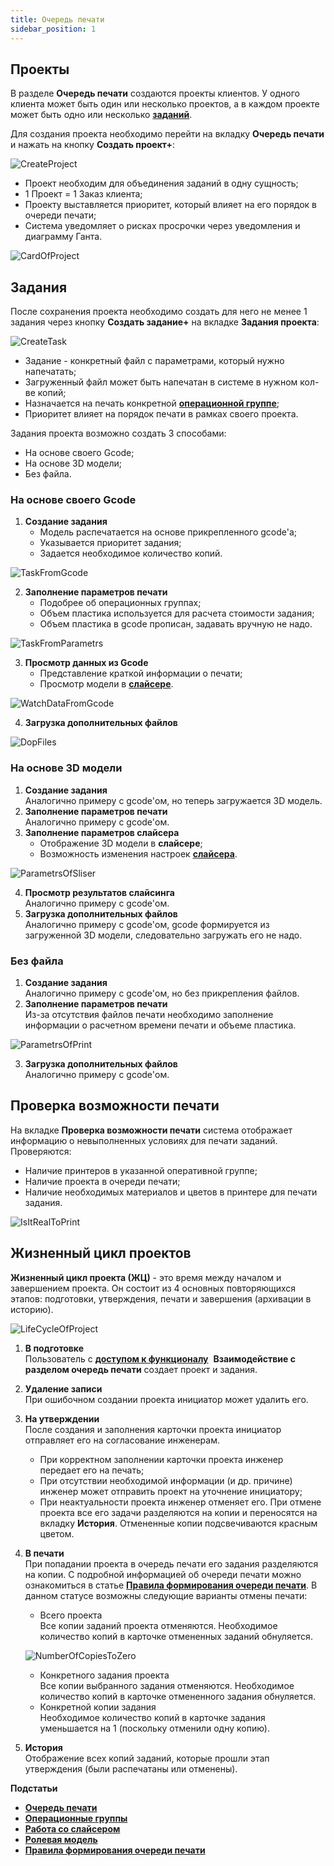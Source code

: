 ```yaml
---
title: Очередь печати
sidebar_position: 1
---
```

## Проекты

В разделе **Очередь печати** создаются проекты клиентов. У одного клиента может быть один или 
несколько проектов, а в каждом проекте может быть одно или несколько [**заданий**](/docs/StartWithMES/PrintQueue/#задания).

Для создания проекта необходимо перейти на вкладку **Очередь печати** и нажать на 
кнопку **Создать проект+**:

![CreateProject](./img/CreateProject.png)

- Проект необходим для объединения заданий в одну сущность;
- 1 Проект = 1 Заказ клиента;
- Проекту выставляется приоритет, который влияет на его порядок в очереди печати;
- Система уведомляет о рисках просрочки через уведомления и диаграмму Ганта.

![CardOfProject](./img/CardOfProject.png)

## Задания 

После сохранения проекта необходимо создать для него не менее 1 задания через кнопку **Создать задание+** 
на вкладке **Задания проекта**:

![CreateTask](./img/CreateTask.png)

- Задание - конкретный файл c параметрами, который нужно напечатать;
- Загруженный файл может быть напечатан в системе в нужном кол-ве копий;
- Назначается на печать конкретной [**операционной группе**](/docs/StartWithMES/PrintQueue/PrintQueueRules/OperationalGroups);
- Приоритет влияет на порядок печати в рамках своего проекта.

Задания проекта возможно создать 3 способами:

- На основе своего Gcode;
- На основе 3D модели;
- Без файла.

### На основе своего Gcode 

1. **Создание задания**
   - Модель распечатается на основе прикрепленного gcode'а;
   - Указывается приоритет задания;
   - Задается необходимое количество копий.

![TaskFromGcode](./img/TaskFromGcode.png)

2. **Заполнение параметров печати**
   - Подобрее об операционных группах;
   - Объем пластика используется для расчета стоимости задания;
   - Объем пластика в gcode прописан, задавать вручную не надо.

![TaskFromParametrs](./img/TaskFromParametrs.png)

3. **Просмотр данных из Gcode**
   - Представление краткой информации о печати;
   - Просмотр модели в [**слайсере**](/docs/Slicer/).

![WatchDataFromGcode](./img/WatchDataFromGcode.png)

4. **Загрузка дополнительных файлов**

![DopFiles](./img/DopFiles.png)

### На основе 3D модели 

1. **Создание задания**\
   Аналогично примеру с gcode'ом, но теперь загружается 3D модель.
2. **Заполнение параметров печати**\
   Аналогично примеру с gcode'ом.
3. **Заполнение параметров слайсера**
   - Отображение 3D модели в **слайсере**;
   - Возможность изменения настроек [**слайсера**](/docs/Slicer/).

![ParametrsOfSliser](./img/ParametrsOfSliser.png)

4. **Просмотр результатов слайсинга**\
   Аналогично примеру с gcode'ом.
5. **Загрузка дополнительных файлов**\
   Аналогично примеру с gcode'ом, gcode формируется из загруженной 3D модели, следовательно загружать его не надо.

### Без файла 

1. **Создание задания**\
   Аналогично примеру с gcode'ом, но без прикрепления файлов.
2. **Заполнение параметров печати**\
   Из-за отсутствия файлов печати необходимо заполнение информации о расчетном времени печати и объеме пластика.

![ParametrsOfPrint](./img/ParametrsOfPrint.png)

3. **Загрузка дополнительных файлов**\
   Аналогично примеру с gcode'ом.

## Проверка возможности печати

На вкладке **Проверка возможности печати** система отображает информацию о невыполненных условиях для печати заданий. Проверяются:

- Наличие принтеров в указанной оперативной группе;
- Наличие проекта в очереди печати;
- Наличие необходимых материалов и цветов в принтере для печати задания.

![IsItRealToPrint](./img/IsItRealToPrint.png)

## Жизненный цикл проектов 

**Жизненный цикл проекта (ЖЦ)** - это время между началом и завершением проекта. Он состоит из 4 основных 
повторяющихся этапов: подготовки, утверждения, печати и завершения (архивации в историю).

![LifeCycleOfProject](./img/LifeCycleOfProject.png)

1. **В подготовке**\
   Пользователь с [**доступом к функционалу**](/docs/StartWithMES/RoleModel) 
   **Взаимодействие с разделом очередь печати** создает проект и задания.
2. **Удаление записи**\
   При ошибочном создании проекта инициатор может удалить его.
3. **На утверждении**\
   После создания и заполнения карточки проекта инициатор отправляет его на согласование инженерам.
   - При корректном заполнении карточки проекта инженер передает его на печать;
   - При отсутствии необходимой информации (и др. причине) инженер может отправить проект на 
   уточнение инициатору;
   - При неактуальности проекта инженер отменяет его. При отмене проекта все его задачи разделяются 
   на копии и переносятся на вкладку **История**. Отмененные копии подсвечиваются красным цветом.
4. **В печати**\
   При попадании проекта в очередь печати его задания разделяются на копии. С подробной информацией об очереди 
   печати можно ознакомиться в статье [**Правила формирования очереди печати**](/docs/StartWithMES/PrintQueue/PrintQueueRules/). 
   В данном статусе возможны следующие варианты отмены печати:
   - Всего проекта\
      Все копии заданий проекта отменяются. Необходимое количество копий в карточке отмененных заданий обнуляется.

    ![NumberOfCopiesToZero](./img/NumberOfCopiesToZero.png)

   - Конкретного задания проекта\
      Все копии выбранного задания отменяются. Необходимое количество копий в карточке отмененного задания обнуляется.
   - Конкретной копии задания\
      Необходимое количество копий в карточке задания уменьшается на 1 (поскольку отменили одну копию).
5. **История**\
   Отображение всех копий заданий, которые прошли этап утверждения (были распечатаны или отменены).

**Подстатьи**
- [**Очередь печати**](https://mes-docs.onrender.com/docs/StartWithMES/PrintQueue/)
- [**Операционные группы**](https://mes-docs.onrender.com/docs/StartWithMES/PrintQueue/PrintQueueRules/OperationalGroups)
- [**Работа со слайсером**](https://mes-docs.onrender.com/docs/Slicer/)
- [**Ролевая модель**](https://mes-docs.onrender.com/docs/StartWithMES/RoleModel)
- [**Правила формирования очереди печати**](https://mes-docs.onrender.com/docs/StartWithMES/PrintQueue/PrintQueueRules/)